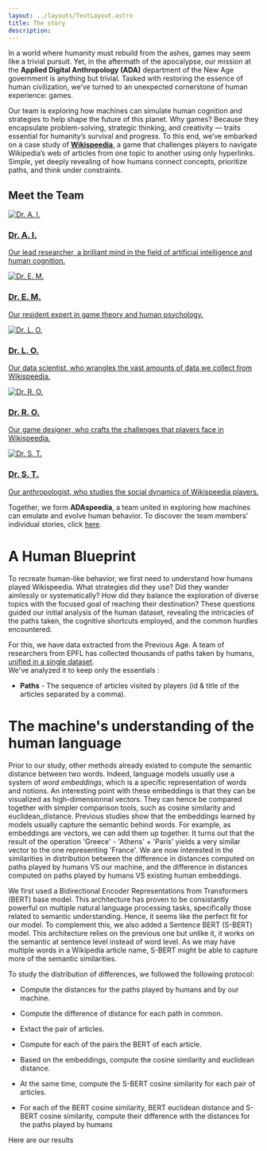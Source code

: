 ```yaml
---
layout: ../layouts/TextLayout.astro
title: The story
description: 
---
```


In a world where humanity must rebuild from the ashes, games may seem like a trivial pursuit. Yet, in the aftermath of the apocalypse, our mission at the **Applied Digital Anthropology (ADA)** department of the New Age government is anything but trivial. Tasked with restoring the essence of human civilization, we’ve turned to an unexpected cornerstone of human experience: games.

Our team is exploring how machines can simulate human cognition and strategies to help shape the future of this planet. Why games? Because they encapsulate problem-solving, strategic thinking, and creativity — traits essential for humanity’s survival and progress. To this end, we’ve embarked on a case study of [**Wikispeedia**](https://dlab.epfl.ch/wikispeedia/play/), a game that challenges players to navigate Wikipedia’s web of articles from one topic to another using only hyperlinks. Simple, yet deeply revealing of how humans connect concepts, prioritize paths, and think under constraints.

## Meet the Team
<div class="team-container">
    <div class="team-card" style={{ width: '300px' }}>
        <a href="https://example.com/member1">
            <img src="https://via.placeholder.com/150" alt="Dr. A. I." />
            <h3>Dr. A. I.</h3>
            <p>Our lead researcher, a brilliant mind in the field of artificial intelligence and human cognition.</p>
        </a>
    </div>
    <div class="team-card" style={{ width: '300px' }}>
        <a href="https://example.com/member2">
            <img src="https://via.placeholder.com/150" alt="Dr. E. M." />
            <h3>Dr. E. M.</h3>
            <p>Our resident expert in game theory and human psychology.</p>
        </a>
    </div>
    <div class="team-card" style={{ width: '300px' }}>
        <a href="https://example.com/member3">
            <img src="https://via.placeholder.com/150" alt="Dr. L. O." />
            <h3>Dr. L. O.</h3>
            <p>Our data scientist, who wrangles the vast amounts of data we collect from Wikispeedia.</p>
        </a>
    </div>
    <div class="team-card" style={{ width: '300px' }}>
        <a href="https://example.com/member4">
            <img src="https://via.placeholder.com/150" alt="Dr. R. O." />
            <h3>Dr. R. O.</h3>
            <p>Our game designer, who crafts the challenges that players face in Wikispeedia.</p>
        </a>
    </div>
    <div class="team-card" style={{ width: '300px' }}>
        <a href="https://example.com/member5">
            <img src="https://via.placeholder.com/150" alt="Dr. S. T." />
            <h3>Dr. S. T.</h3>
            <p>Our anthropologist, who studies the social dynamics of Wikispeedia players.</p>
        </a>
    </div>
</div>

Together, we form **ADAspeedia**, a team united in exploring how machines can emulate and evolve human behavior. To discover the team members' individual stories, click [here](/team).

# A Human Blueprint
To recreate human-like behavior, we first need to understand how humans played Wikispeedia. What strategies did they use? Did they wander aimlessly or systematically? How did they balance the exploration of diverse topics with the focused goal of reaching their destination? These questions guided our initial analysis of the human dataset, revealing the intricacies of the paths taken, the cognitive shortcuts employed, and the common hurdles encountered.

For this, we have data extracted from the Previous Age. A team of researchers from EPFL has collected thousands of paths taken by humans, [unified in a single dataset](https://snap.stanford.edu/data/wikispeedia.html).  
We've analyzed it to keep only the essentials :
- **Paths** - The sequence of articles visited by players (id & title of the articles separated by a comma).


# The machine's understanding of the human language

Prior to our study, other methods already existed to compute the semantic distance between two words. Indeed, language models usually use a system of *word embeddings*, which is a specific representation of words and notions. An interesting point with these embeddings is that they can be visualized as high-dimensionnal vectors. They can hence be compared together with simpler comparison tools, such as cosine similarity and euclidean_distance.
Previous studies show that the embeddings learned by models usually capture the semantic behind words. For example, as embeddings are vectors, we can add them up together. It turns out that the result of the operation 'Greece' - 'Athens' + 'Paris' yields a very similar vector to the one representing 'France'.
We are now interested in the similarities in distribution between the difference in distances computed on paths played by humans VS our machine, and the difference in distances computed on paths played by humans VS existing human embeddings.

We first used a Bidirectional Encoder Representations from Transformers (BERT) base model. This architecture has proven to be consistantly powerful on multiple natural language processing tasks, specifically those related to semantic understanding. Hence, it seems like the perfect fit for our model.
To complement this, we also added a Sentence BERT (S-BERT) model. This architecture relies on the previous one but unlike it, it works on the semantic at sentence level instead of word level. As we may have multiple words in a Wikipedia article name, S-BERT might be able to capture more of the semantic similarities.

To study the distribution of differences, we followed the following protocol:

- Compute the distances for the paths played by humans and by our machine.

- Compute the difference of distance for each path in common.

- Extact the pair of articles.

- Compute for each of the pairs the BERT of each article.

- Based on the embeddings, compute the cosine similarity and euclidean distance.

- At the same time, compute the S-BERT cosine similarity for each pair of articles.

- For each of the BERT cosine similarity, BERT euclidean distance and S-BERT cosine similarity, compute their difference with the distances for the paths played by humans

Here are our results


